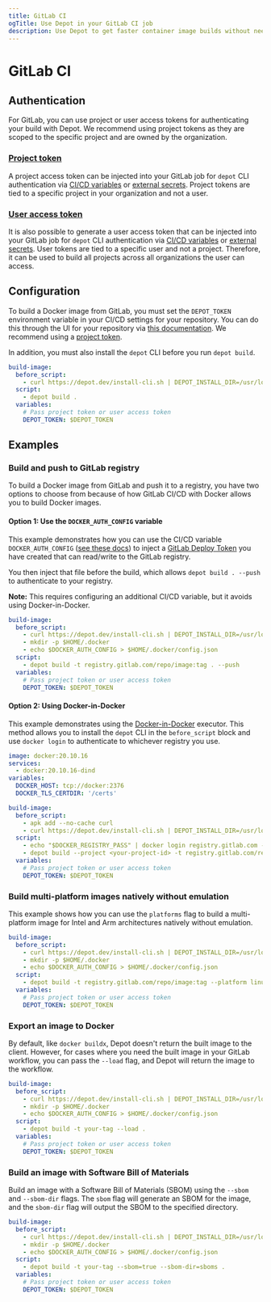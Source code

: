 ```yaml
---
title: GitLab CI
ogTitle: Use Depot in your GitLab CI job
description: Use Depot to get faster container image builds without needing Docker in Docker for GitLab CI
---
```


# GitLab CI

## Authentication

For GitLab, you can use project or user access tokens for authenticating your build with Depot. We recommend using project tokens as they are scoped to the specific project and are owned by the organization.

### [Project token](/docs/cli/authentication#project-tokens)

A project access token can be injected into your GitLab job for `depot` CLI authentication via [CI/CD variables](https://docs.gitlab.com/ee/ci/variables/) or [external secrets](https://docs.gitlab.com/ee/ci/secrets/). Project tokens are tied to a specific project in your organization and not a user.

### [User access token](/docs/cli/authentication#user-access-tokens)

It is also possible to generate a user access token that can be injected into your GitLab job for `depot` CLI authentication via [CI/CD variables](https://docs.gitlab.com/ee/ci/variables/) or [external secrets](https://docs.gitlab.com/ee/ci/secrets/). User tokens are tied to a specific user and not a project. Therefore, it can be used to build all projects across all organizations the user can access.

## Configuration

To build a Docker image from GitLab, you must set the `DEPOT_TOKEN` environment variable in your CI/CD settings for your repository. You can do this through the UI for your repository via [this documentation](https://docs.gitlab.com/ee/ci/variables/index.html). We recommend using a [project token](/docs/cli/authentication#project-tokens).

In addition, you must also install the `depot` CLI before you run `depot build`.

```yaml showLineNumbers
build-image:
  before_script:
    - curl https://depot.dev/install-cli.sh | DEPOT_INSTALL_DIR=/usr/local/bin sh
  script:
    - depot build .
  variables:
    # Pass project token or user access token
    DEPOT_TOKEN: $DEPOT_TOKEN
```

## Examples

### Build and push to GitLab registry

To build a Docker image from GitLab and push it to a registry, you have two options to choose from because of how GitLab CI/CD with Docker allows you to build Docker images.

#### Option 1: Use the `DOCKER_AUTH_CONFIG` variable

This example demonstrates how you can use the CI/CD variable `DOCKER_AUTH_CONFIG` ([see these docs](https://docs.gitlab.com/ee/ci/docker/using_docker_images.html#determine-your-docker_auth_config-data)) to inject a [GitLab Deploy Token](https://docs.gitlab.com/ee/user/project/deploy_tokens/) you have created that can read/write to the GitLab registry.

You then inject that file before the build, which allows `depot build . --push` to authenticate to your registry.

**Note:** This requires configuring an additional CI/CD variable, but it avoids using Docker-in-Docker.

```yaml showLineNumbers
build-image:
  before_script:
    - curl https://depot.dev/install-cli.sh | DEPOT_INSTALL_DIR=/usr/local/bin sh
    - mkdir -p $HOME/.docker
    - echo $DOCKER_AUTH_CONFIG > $HOME/.docker/config.json
  script:
    - depot build -t registry.gitlab.com/repo/image:tag . --push
  variables:
    # Pass project token or user access token
    DEPOT_TOKEN: $DEPOT_TOKEN
```

#### Option 2: Using Docker-in-Docker

This example demonstrates using the [Docker-in-Docker](https://docs.gitlab.com/ee/ci/docker/using_docker_build.html#use-docker-in-docker-executor) executor. This method allows you to install the `depot` CLI in the `before_script` block and use `docker login` to authenticate to whichever registry you use.

```yaml showLineNumbers
image: docker:20.10.16
services:
  - docker:20.10.16-dind
variables:
  DOCKER_HOST: tcp://docker:2376
  DOCKER_TLS_CERTDIR: '/certs'

build-image:
  before_script:
    - apk add --no-cache curl
    - curl https://depot.dev/install-cli.sh | DEPOT_INSTALL_DIR=/usr/local/bin sh
  script:
    - echo "$DOCKER_REGISTRY_PASS" | docker login registry.gitlab.com --username <your-username> --password-stdin
    - depot build --project <your-project-id> -t registry.gitlab.com/repo/image:tag . --push
  variables:
    # Pass project token or user access token
    DEPOT_TOKEN: $DEPOT_TOKEN
```

### Build multi-platform images natively without emulation

This example shows how you can use the `platforms` flag to build a multi-platform image for Intel and Arm architectures natively without emulation.

```yaml showLineNumbers
build-image:
  before_script:
    - curl https://depot.dev/install-cli.sh | DEPOT_INSTALL_DIR=/usr/local/bin sh
    - mkdir -p $HOME/.docker
    - echo $DOCKER_AUTH_CONFIG > $HOME/.docker/config.json
  script:
    - depot build -t registry.gitlab.com/repo/image:tag --platform linux/amd64,linux/arm64 . --push
  variables:
    # Pass project token or user access token
    DEPOT_TOKEN: $DEPOT_TOKEN
```

### Export an image to Docker

By default, like `docker buildx`, Depot doesn't return the built image to the client. However, for cases where you need the built image in your GitLab workflow, you can pass the `--load` flag, and Depot will return the image to the workflow.

```yaml showLineNumbers
build-image:
  before_script:
    - curl https://depot.dev/install-cli.sh | DEPOT_INSTALL_DIR=/usr/local/bin sh
    - mkdir -p $HOME/.docker
    - echo $DOCKER_AUTH_CONFIG > $HOME/.docker/config.json
  script:
    - depot build -t your-tag --load .
  variables:
    # Pass project token or user access token
    DEPOT_TOKEN: $DEPOT_TOKEN
```

### Build an image with Software Bill of Materials

Build an image with a Software Bill of Materials (SBOM) using the `--sbom` and `--sbom-dir` flags. The `sbom` flag will generate an SBOM for the image, and the `sbom-dir` flag will output the SBOM to the specified directory.

```yaml showLineNumbers
build-image:
  before_script:
    - curl https://depot.dev/install-cli.sh | DEPOT_INSTALL_DIR=/usr/local/bin sh
    - mkdir -p $HOME/.docker
    - echo $DOCKER_AUTH_CONFIG > $HOME/.docker/config.json
  script:
    - depot build -t your-tag --sbom=true --sbom-dir=sboms .
  variables:
    # Pass project token or user access token
    DEPOT_TOKEN: $DEPOT_TOKEN
```
